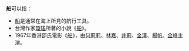 '''船'''可以指：
*[[船|船]]是通常在海上所見的航行工具。
*台灣作家[[瓊瑤|瓊瑤]]所著的小說《[[船_(小說)|船]]》。
*1967年香港邵氏電影《[[船_(電影)|船]]》，由[[何莉莉|何莉莉]]、[[林嘉|林嘉]]、[[井莉|井莉]]、[[金漢|金漢]]、[[楊帆|楊帆]]、[[金峰_(演員)|金峰]]主演。

{{disambig|Cat=一字消歧义}}